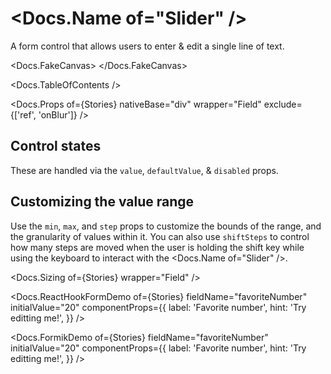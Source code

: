 


<Meta of={Stories} />

# <Docs.Name of="Slider" />

A form control that allows users to enter & edit a single line of text.

<Docs.FakeCanvas>
  <Slider defaultValue={50} sizer={Slider.sizer.medium} />
</Docs.FakeCanvas>

<Docs.TableOfContents />

<Docs.Props
  of={Stories}
  nativeBase="div"
  wrapper="Field"
  exclude={['ref', 'onBlur']}
/>

## Control states

These are handled via the `value`, `defaultValue`, & `disabled` props.

<Canvas of={Stories.AllControlStates} sourceState="shown" />

## Customizing the value range

Use the `min`, `max`, and `step` props to customize the bounds of the range, and
the granularity of values within it. You can also use `shiftSteps` to control
how many steps are moved when the user is holding the shift key while using the
keyboard to interact with the <Docs.Name of="Slider" />.

<Canvas of={Stories.CustomRange} sourceState="shown" />

<Docs.Sizing of={Stories} wrapper="Field" />

<Docs.ReactHookFormDemo
  of={Stories}
  fieldName="favoriteNumber"
  initialValue="20"
  componentProps={{
    label: 'Favorite number',
    hint: 'Try editting me!',
  }}
/>

<Docs.FormikDemo
  of={Stories}
  fieldName="favoriteNumber"
  initialValue="20"
  componentProps={{
    label: 'Favorite number',
    hint: 'Try editting me!',
  }}
/>
